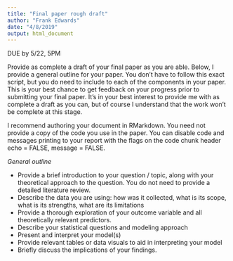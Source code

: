 ```yaml
---
title: "Final paper rough draft"
author: "Frank Edwards"
date: "4/8/2019"
output: html_document
---
```


DUE by 5/22, 5PM

Provide as complete a draft of your final paper as you are able. Below, I provide a general outline for your paper. You don't have to follow this exact script, but you do need to include to each of the components in your paper. This is your best chance to get feedback on your progress prior to submitting your final paper. It's in your best interest to provide me with as complete a draft as you can, but of course I understand that the work won't be complete at this stage. 

I recommend authoring your document in RMarkdown. You need not provide a copy of the code you use in the paper. You can disable code and messages printing to your report with the flags on the code chunk header echo = FALSE, message = FALSE.

*General outline*

- Provide a brief introduction to your question / topic, along with your theoretical approach to the question. You do not need to provide a detailed literature review.
- Describe the data you are using: how was it collected, what is its scope, what is its strengths, what are its limitations
- Provide a thorough exploration of your outcome variable and all theoretically relevant predictors.
- Describe your statistical questions and modeling approach
- Present and interpret your model(s)
- Provide relevant tables or data visuals to aid in interpreting your model
- Briefly discuss the implications of your findings.